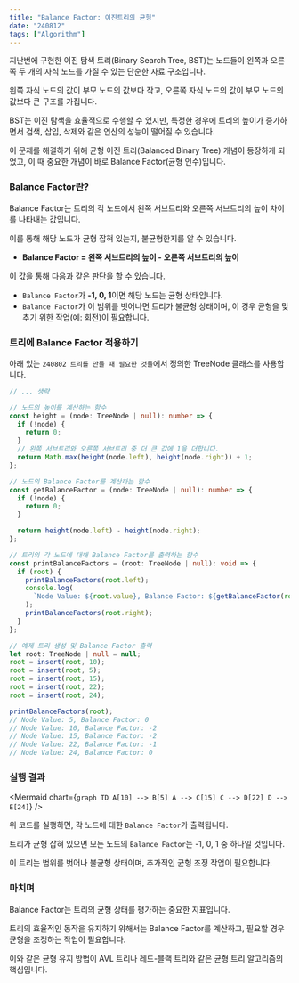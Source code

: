 ```yaml
---
title: "Balance Factor: 이진트리의 균형"
date: "240812"
tags: ["Algorithm"]
---
```


지난번에 구현한 이진 탐색 트리(Binary Search Tree, BST)는 노드들이 왼쪽과 오른쪽 두 개의 자식 노드를 가질 수 있는 단순한 자료 구조입니다.

왼쪽 자식 노드의 값이 부모 노드의 값보다 작고, 오른쪽 자식 노드의 값이 부모 노드의 값보다 큰 구조를 가집니다.

BST는 이진 탐색을 효율적으로 수행할 수 있지만, 특정한 경우에 트리의 높이가 증가하면서 검색, 삽입, 삭제와 같은 연산의 성능이 떨어질 수 있습니다.

이 문제를 해결하기 위해 균형 이진 트리(Balanced Binary Tree) 개념이 등장하게 되었고, 이 때 중요한 개념이 바로 Balance Factor(균형 인수)입니다.

### Balance Factor란?

Balance Factor는 트리의 각 노드에서 왼쪽 서브트리와 오른쪽 서브트리의 높이 차이를 나타내는 값입니다.

이를 통해 해당 노드가 균형 잡혀 있는지, 불균형한지를 알 수 있습니다.

- **Balance Factor = 왼쪽 서브트리의 높이 - 오른쪽 서브트리의 높이**

이 값을 통해 다음과 같은 판단을 할 수 있습니다.

- `Balance Factor`가 **-1, 0, 1**이면 해당 노드는 균형 상태입니다.
- `Balance Factor`가 이 범위를 벗어나면 트리가 불균형 상태이며, 이 경우 균형을 맞추기 위한 작업(예: 회전)이 필요합니다.

### 트리에 Balance Factor 적용하기

아래 있는 `240802 트리를 만들 때 필요한 것들`에서 정의한 TreeNode 클래스를 사용합니다.

```typescript
// ... 생략

// 노드의 높이를 계산하는 함수
const height = (node: TreeNode | null): number => {
  if (!node) {
    return 0;
  }
  // 왼쪽 서브트리와 오른쪽 서브트리 중 더 큰 값에 1을 더합니다.
  return Math.max(height(node.left), height(node.right)) + 1;
};

// 노드의 Balance Factor를 계산하는 함수
const getBalanceFactor = (node: TreeNode | null): number => {
  if (!node) {
    return 0;
  }

  return height(node.left) - height(node.right);
};

// 트리의 각 노드에 대해 Balance Factor를 출력하는 함수
const printBalanceFactors = (root: TreeNode | null): void => {
  if (root) {
    printBalanceFactors(root.left);
    console.log(
      `Node Value: ${root.value}, Balance Factor: ${getBalanceFactor(root)}`
    );
    printBalanceFactors(root.right);
  }
};

// 예제 트리 생성 및 Balance Factor 출력
let root: TreeNode | null = null;
root = insert(root, 10);
root = insert(root, 5);
root = insert(root, 15);
root = insert(root, 22);
root = insert(root, 24);

printBalanceFactors(root);
// Node Value: 5, Balance Factor: 0
// Node Value: 10, Balance Factor: -2
// Node Value: 15, Balance Factor: -2
// Node Value: 22, Balance Factor: -1
// Node Value: 24, Balance Factor: 0
```

### 실행 결과

<Mermaid
  chart={`
    graph TD
        A[10] --> B[5]
        A --> C[15]
        C --> D[22]
        D --> E[24]
`}
/>

위 코드를 실행하면, 각 노드에 대한 `Balance Factor`가 출력됩니다.

트리가 균형 잡혀 있으면 모든 노드의 `Balance Factor`는 -1, 0, 1 중 하나일 것입니다.

이 트리는 범위를 벗어나 불균형 상태이며, 추가적인 균형 조정 작업이 필요합니다.

### 마치며

Balance Factor는 트리의 균형 상태를 평가하는 중요한 지표입니다.

트리의 효율적인 동작을 유지하기 위해서는 Balance Factor를 계산하고, 필요할 경우 균형을 조정하는 작업이 필요합니다.

이와 같은 균형 유지 방법이 AVL 트리나 레드-블랙 트리와 같은 균형 트리 알고리즘의 핵심입니다.
